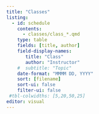 ```yaml
---
title: "Classes"
listing:
  - id: schedule
    contents:
      - classes/class_*.qmd
    type: table
    fields: [title, author]
    field-display-names:
       title: "Class"
       author: "Instructor"
    #  subtitle: "Topic"
    date-format: "MMMM DD, YYYY"
    sort: [filename]
    sort-ui: false
    filter-ui: false
 #tbl-colwidths: [5,20,50,25]
editor: visual
---
```


::: {#schedule}
:::

## 
